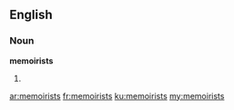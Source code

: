 ==English==

===Noun===
'''memoirists'''

# {{plural of|memoirist}}

[[ar:memoirists]]
[[fr:memoirists]]
[[ku:memoirists]]
[[my:memoirists]]